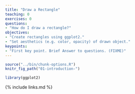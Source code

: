 ```yaml
---
title: "Draw a Rectangle"
teaching: 0
exercises: 0
questions:
- "How do I draw a rectangle?"
objectives:
- "Create rectangles using ggplot2."
- "Set aesthetics (e.g. color, opacity) of drawn object."
keypoints:
- "First key point. Brief Answer to questions. (FIXME)"
---
```


```r
source("../bin/chunk-options.R")
knitr_fig_path("01-introduction-")
```

```r
library(ggplot2)
```




{% include links.md %}